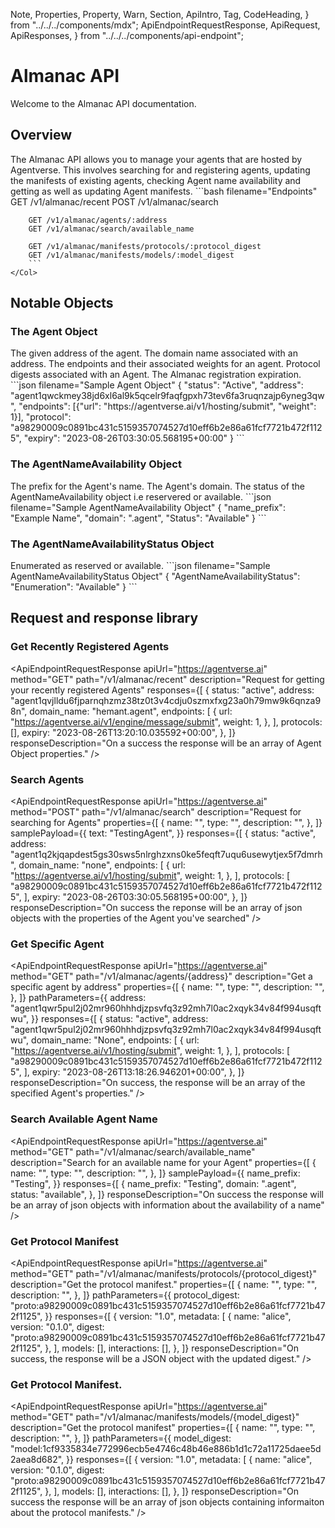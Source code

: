  Note,
  Properties,
  Property,
  Warn,
  Section,
  ApiIntro,
  Tag,
  CodeHeading,
} from "../../../components/mdx";
  ApiEndpointRequestResponse,
  ApiRequest,
  ApiResponses,
} from "../../../components/api-endpoint";

# Almanac API

<div className="nx-text-fetch-content">
  Welcome to the Almanac API documentation.
</div>

## Overview

<Row>
    <Col>
        The Almanac API allows you to manage your agents that are hosted by Agentverse. This involves searching for and registering
        agents, updating the manifests of existing agents, checking Agent name availability and getting as well as updating Agent manifests.
    </Col>
    <Col>
        ```bash filename="Endpoints"
        GET /v1/almanac/recent
        POST /v1/almanac/search

        GET /v1/almanac/agents/:address
        GET /v1/almanac/search/available_name

        GET /v1/almanac/manifests/protocols/:protocol_digest
        GET /v1/almanac/manifests/models/:model_digest
        ```
    </Col>

</Row>

## Notable Objects

### The Agent Object

<Row>
    <Col>
        <Properties>
            <Property name="status" type="string">
                The given address of the agent. 
            </Property>
            <Property name="address" type="string">
                The domain name associated with an address. 
            </Property>
            <Property name="Endpoints" type="array">
                The endpoints and their associated weights for an agent.
            </Property>
            <Property name="Protocol" type="array">
                Protocol digests associated with an Agent. 
            </Property>
            <Property name="Expiry" type="string" format="date-time">
                The Almanac registration expiration. 
            </Property>
        </Properties>
    </Col>
    <Col>
        ```json filename="Sample Agent Object"
        {
            "status": "Active",
            "address": "agent1qwckmey38jd6xl6al9k5qcelr9faqfgpxh73tev6fa3ruqnzajp6yneg3qw",
            "endpoints": [{"url": "https://agentverse.ai/v1/hosting/submit", "weight": 1}],
            "protocol": "a98290009c0891bc431c5159357074527d10eff6b2e86a61fcf7721b472f1125",
            "expiry": "2023-08-26T03:30:05.568195+00:00"
        }
        ```
    </Col>
</Row>

### The AgentNameAvailability Object

<Row>
    <Col>
        <Properties>
            <Property name="name_prefix" type="string">
            The prefix for the Agent's name. 
            </Property>
            <Property name="domain" type="string">
            The Agent's domain. 
            </Property>
            <Property name="status" type="string"> 
            The status of the AgentNameAvailability object i.e reservered or available. 
            </Property>
        </Properties>
    </Col>
    <Col>
        ```json filename="Sample AgentNameAvailability  Object"
        {
            "name_prefix": "Example Name",
            "domain": ".agent",
            "Status": "Available" 
        }
        ```
    </Col>
</Row>

### The AgentNameAvailabilityStatus Object

<Row>
    <Col>
        <Properties>
            <Property name="AgentNameAvailability" type="string">
                Enumerated as reserved or available.
            </Property>
        </Properties>
    </Col>
    <Col>
        ```json filename="Sample AgentNameAvailabilityStatus Object"
        {
            "AgentNameAvailabilityStatus": "Enumeration": "Available"
        }
        ```
    </Col>
</Row>

## Request and response library

### Get Recently Registered Agents

<ApiEndpointRequestResponse
  apiUrl="https://agentverse.ai"
  method="GET"
  path="/v1/almanac/recent"
  description="Request for getting your recently registered Agents"
  responses={[
    {
      status: "active",
      address:
        "agent1qvjlldu6fjparnqhzmz38tz0t3v4cdju0szmxfxg23a0h79mw9k6qnza98n",
      domain_name: "hemant.agent",
      endpoints: [
        {
          url: "https://agentverse.ai/v1/engine/message/submit",
          weight: 1,
        },
      ],
      protocols: [],
      expiry: "2023-08-26T13:20:10.035592+00:00",
    },
  ]}
  responseDescription="On a success the response will be an array of Agent Object properties."
/>

### Search Agents

<ApiEndpointRequestResponse
  apiUrl="https://agentverse.ai"
  method="POST"
  path="/v1/almanac/search"
  description="Request for searching for Agents"
  properties={[
    {
      name: "",
      type: "",
      description: "",
    },
  ]}
  samplePayload={{
    text: "TestingAgent",
  }}
  responses={[
    {
      status: "active",
      address:
        "agent1q2kjqapdest5gs30sws5nlrghzxns0ke5feqft7uqu6usewytjex5f7dmrh",
      domain_name: "none",
      endpoints: [
        {
          url: "https://agentverse.ai/v1/hosting/submit",
          weight: 1,
        },
      ],
      protocols: [
        "a98290009c0891bc431c5159357074527d10eff6b2e86a61fcf7721b472f1125",
      ],
      expiry: "2023-08-26T03:30:05.568195+00:00",
    },
  ]}
  responseDescription="On success the reponse will be an array of json objects with the properties of the Agent you've searched"
/>

### Get Specific Agent

<ApiEndpointRequestResponse
  apiUrl="https://agentverse.ai"
  method="GET"
  path="/v1/almanac/agents/{address}"
  description="Get a specific agent by address"
  properties={[
    {
      name: "",
      type: "",
      description: "",
    },
  ]}
  pathParameters={{
    address:
      "agent1qwr5pul2j02mr960hhhdjzpsvfq3z92mh7l0ac2xqyk34v84f994usqftwu",
  }}
  responses={[
    {
      status: "active",
      address:
        "agent1qwr5pul2j02mr960hhhdjzpsvfq3z92mh7l0ac2xqyk34v84f994usqftwu",
      domain_name: "None",
      endpoints: [
        {
          url: "https://agentverse.ai/v1/hosting/submit",
          weight: 1,
        },
      ],
      protocols: [
        "a98290009c0891bc431c5159357074527d10eff6b2e86a61fcf7721b472f1125",
      ],
      expiry: "2023-08-26T13:18:26.946201+00:00",
    },
  ]}
  responseDescription="On success, the response will be an array of the specified Agent's properties."
/>

### Search Available Agent Name

<ApiEndpointRequestResponse
  apiUrl="https://agentverse.ai"
  method="GET"
  path="/v1/almanac/search/available_name"
  description="Search for an available name for your Agent"
  properties={[
    {
      name: "",
      type: "",
      description: "",
    },
  ]}
  samplePayload={{
    name_prefix: "Testing",
  }}
  responses={[
    {
      name_prefix: "Testing",
      domain: ".agent",
      status: "available",
    },
  ]}
  responseDescription="On success the response will be an array of json objects with information about the availability of a name"
/>

### Get Protocol Manifest

<ApiEndpointRequestResponse
  apiUrl="https://agentverse.ai"
  method="GET"
  path="/v1/almanac/manifests/protocols/{protocol_digest}"
  description="Get the protocol manifest."
  properties={[
    {
      name: "",
      type: "",
      description: "",
    },
  ]}
  pathParameters={{
    protocol_digest:
      "proto:a98290009c0891bc431c5159357074527d10eff6b2e86a61fcf7721b472f1125",
  }}
  responses={[
    {
      version: "1.0",
      metadata: [
        {
          name: "alice",
          version: "0.1.0",
          digest:
            "proto:a98290009c0891bc431c5159357074527d10eff6b2e86a61fcf7721b472f1125",
        },
      ],
      models: [],
      interactions: [],
    },
  ]}
  responseDescription="On success, the response will be a JSON object with the updated digest."
/>

### Get Protocol Manifest.

<ApiEndpointRequestResponse
  apiUrl="https://agentverse.ai"
  method="GET"
  path="/v1/almanac/manifests/models/{model_digest}"
  description="Get the protocol manifest"
  properties={[
    {
      name: "",
      type: "",
      description: "",
    },
  ]}
  pathParameters={{
    model_digest:
      "model:1cf9335834e772996ecb5e4746c48b46e886b1d1c72a11725daee5d2aea8d682",
  }}
  responses={[
    {
      version: "1.0",
      metadata: [
        {
          name: "alice",
          version: "0.1.0",
          digest:
            "proto:a98290009c0891bc431c5159357074527d10eff6b2e86a61fcf7721b472f1125",
        },
      ],
      models: [],
      interactions: [],
    },
  ]}
  responseDescription="On success the response will be an array of json objects containing informaiton about the protocol manifests."
/>
